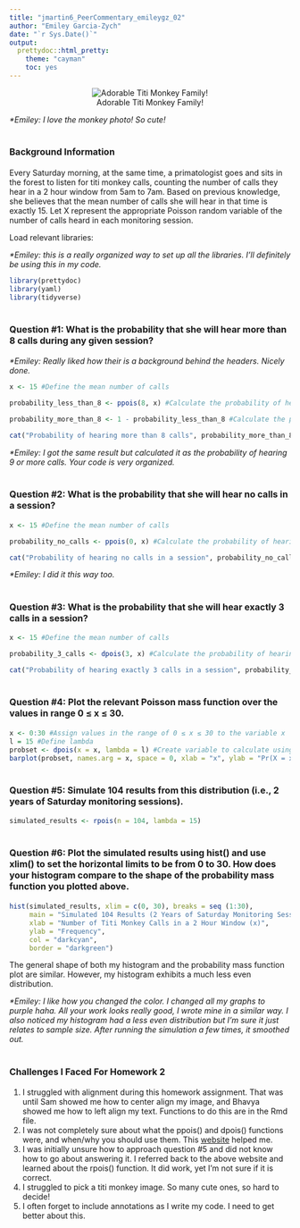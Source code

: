 ```yaml
---
title: "jmartin6_PeerCommentary_emileygz_02"
author: "Emiley Garcia-Zych"
date: "`r Sys.Date()`"
output: 
  prettydoc::html_pretty:
    theme: "cayman"
    toc: yes
---
```


<center>

![Adorable Titi Monkey Family!](https://cnprc.ucdavis.edu/wp-content/uploads/2014/05/CNPRCtitimonkeys%C2%A9K.West-CNPRC003.jpg)

<div align="left">

*\*Emiley: I love the monkey photo! So cute!*

# [**Background Information**]{style="font-size:12pt;"}

Every Saturday morning, at the same time, a primatologist goes and sits in the forest to listen for titi monkey calls, counting the number of calls they hear in a 2 hour window from 5am to 7am. Based on previous knowledge, she believes that the mean number of calls she will hear in that time is exactly 15. Let X represent the appropriate Poisson random variable of the number of calls heard in each monitoring session.

Load relevant libraries:

*\*Emiley: this is a really organized way to set up all the libraries. I'll definitely be using this in my code.*

```r
library(prettydoc)
library(yaml)
library(tidyverse)
```

# [**Question #1: What is the probability that she will hear more than 8 calls during any given session?**]{style="font-size:12pt;"}

*\*Emiley: Really liked how their is a background behind the headers. Nicely done.*

```R
x <- 15 #Define the mean number of calls

probability_less_than_8 <- ppois(8, x) #Calculate the probability of hearing 8 or fewer calls

probability_more_than_8 <- 1 - probability_less_than_8 #Calculate the probability of hearing more than 8 calls

cat("Probability of hearing more than 8 calls", probability_more_than_8) #Result
```

*\*Emiley: I got the same result but calculated it as the probability of hearing 9 or more calls. Your code is very organized.*

# [**Question #2: What is the probability that she will hear no calls in a session?**]{style="font-size:12pt;"}

```R

x <- 15 #Define the mean number of calls

probability_no_calls <- ppois(0, x) #Calculate the probability of hearing no calls

cat("Probability of hearing no calls in a session", probability_no_calls) #Result
```

*\*Emiley: I did it this way too.*

# [**Question #3: What is the probability that she will hear exactly 3 calls in a session?**]{style="font-size:12pt;"}

```R
x <- 15 #Define the mean number of calls

probability_3_calls <- dpois(3, x) #Calculate the probability of hearing exactly 3 calls

cat("Probability of hearing exactly 3 calls in a session", probability_3_calls) #Result
```

# [**Question #4: Plot the relevant Poisson mass function over the values in range 0 ≤ x ≤ 30.**]{style="font-size:12pt;"}

```R
x <- 0:30 #Assign values in the range of 0 ≤ x ≤ 30 to the variable x
l = 15 #Define lambda
probset <- dpois(x = x, lambda = l) #Create variable to calculate using dpois
barplot(probset, names.arg = x, space = 0, xlab = "x", ylab = "Pr(X = x)", main = "Poisson Mass Function") #Resulting plot
```

# [**Question #5: Simulate 104 results from this distribution (i.e., 2 years of Saturday monitoring sessions).**]{style="font-size:12pt;"}

```R
simulated_results <- rpois(n = 104, lambda = 15)
```

# [**Question #6: Plot the simulated results using hist() and use xlim() to set the horizontal limits to be from 0 to 30. How does your histogram compare to the shape of the probability mass function you plotted above.**]{style="font-size:12pt;"}

```R
hist(simulated_results, xlim = c(0, 30), breaks = seq (1:30),
     main = "Simulated 104 Results (2 Years of Saturday Monitoring Sessions)",
     xlab = "Number of Titi Monkey Calls in a 2 Hour Window (x)",
     ylab = "Frequency",
     col = "darkcyan",
     border = "darkgreen")
```

The general shape of both my histogram and the probability mass function plot are similar. However, my histogram exhibits a much less even distribution.

*\*Emiley: I like how you changed the color. I changed all my graphs to purple haha. All your work looks really good, I wrote mine in a similar way. I also noticed my histogram had a less even distribution but I'm sure it just relates to sample size. After running the simulation a few times, it smoothed out.*

# [**Challenges I Faced For Homework 2**]{style="font-size:12pt;"}

1.  I struggled with alignment during this homework assignment. That was until Sam showed me how to center align my image, and Bhavya showed me how to left align my text. Functions to do this are in the Rmd file.
2.  I was not completely sure about what the ppois() and dpois() functions were, and when/why you should use them. This [website](https://rpubs.com/eyadalkronz/837816) helped me.
3.  I was initially unsure how to approach question #5 and did not know how to go about answering it. I referred back to the above website and learned about the rpois() function. It did work, yet I'm not sure if it is correct.
4.  I struggled to pick a titi monkey image. So many cute ones, so hard to decide!
5.  I often forget to include annotations as I write my code. I need to get better about this.
